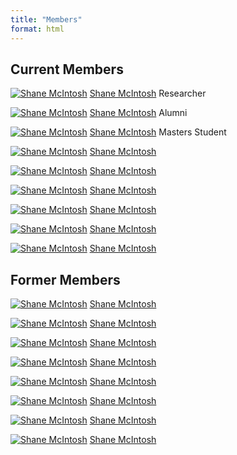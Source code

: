 ```yaml
---
title: "Members"
format: html
---
```


## Current Members

:::: {.member-grid}
::: {.member}
[![Shane McIntosh](members/shane.jpg){.member-image}](members/shane.qmd)
[Shane McIntosh](members/shane.qmd)
Researcher
:::

::: {.member}
[![Shane McIntosh](members/shane.jpg){.member-image}](members/shane.qmd)
[Shane McIntosh](members/shane.qmd)
Alumni
:::

::: {.member}
[![Shane McIntosh](members/shane.jpg){.member-image}](members/shane.qmd)
[Shane McIntosh](members/shane.qmd)
Masters Student
:::

::: {.member}
[![Shane McIntosh](members/shane.jpg){.member-image}](members/shane.qmd)
[Shane McIntosh](members/shane.qmd)
:::

::: {.member}
[![Shane McIntosh](members/shane.jpg){.member-image}](members/shane.qmd)
[Shane McIntosh](members/shane.qmd)
:::

::: {.member}
[![Shane McIntosh](members/shane.jpg){.member-image}](members/shane.qmd)
[Shane McIntosh](members/shane.qmd)
:::

::: {.member}
[![Shane McIntosh](members/shane.jpg){.member-image}](members/shane.qmd)
[Shane McIntosh](members/shane.qmd)
:::

::: {.member}
[![Shane McIntosh](members/shane.jpg){.member-image}](members/shane.qmd)
[Shane McIntosh](members/shane.qmd)
:::

::: {.member}
[![Shane McIntosh](members/shane.jpg){.member-image}](members/shane.qmd)
[Shane McIntosh](members/shane.qmd)
:::
::::

## Former Members

:::: {.member-grid}
::: {.member}
[![Shane McIntosh](members/shane.jpg){.member-image}](members/shane.qmd)
[Shane McIntosh](members/shane.qmd)
:::

::: {.member}
[![Shane McIntosh](members/shane.jpg){.member-image}](members/shane.qmd)
[Shane McIntosh](members/shane.qmd)
:::

::: {.member}
[![Shane McIntosh](members/shane.jpg){.member-image}](members/shane.qmd)
[Shane McIntosh](members/shane.qmd)
:::

::: {.member}
[![Shane McIntosh](members/shane.jpg){.member-image}](members/shane.qmd)
[Shane McIntosh](members/shane.qmd)
:::

::: {.member}
[![Shane McIntosh](members/shane.jpg){.member-image}](members/shane.qmd)
[Shane McIntosh](members/shane.qmd)
:::

::: {.member}
[![Shane McIntosh](members/shane.jpg){.member-image}](members/shane.qmd)
[Shane McIntosh](members/shane.qmd)
:::

::: {.member}
[![Shane McIntosh](members/shane.jpg){.member-image}](members/shane.qmd)
[Shane McIntosh](members/shane.qmd)
:::

::: {.member}
[![Shane McIntosh](members/shane.jpg){.member-image}](members/shane.qmd)
[Shane McIntosh](members/shane.qmd)
:::
::::